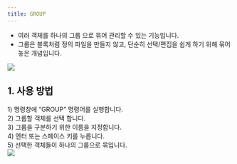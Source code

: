 ```yaml
---
title: GROUP
---
```



[image1]: ../../../../../assets/images/commands/group/image1.png
[image2]: ../../../../../assets/images/commands/group/image2.png

* 여러 객체를 하나의 그룹 으로 묶어 관리할 수 있는 기능입니다.  
* 그룹은 블록처럼 정의 파일을 만들지 않고, 단순히 선택/편집을 쉽게 하기 위해 묶어 놓은 개념입니다.

![][image1]

## **1\. 사용 방법**

1\) 명령창에 “GROUP” 명령어를 실행합니다.  
2\) 그룹할 객체를 선택 합니다.  
3\) 그룹을 구분하기 위한 이름을 지정합니다.  
4\) 엔터 또는 스페이스 키를 누릅니다.  
5\) 선택한 객체들이 하나의 그룹으로 묶입니다.  
![][image2]

